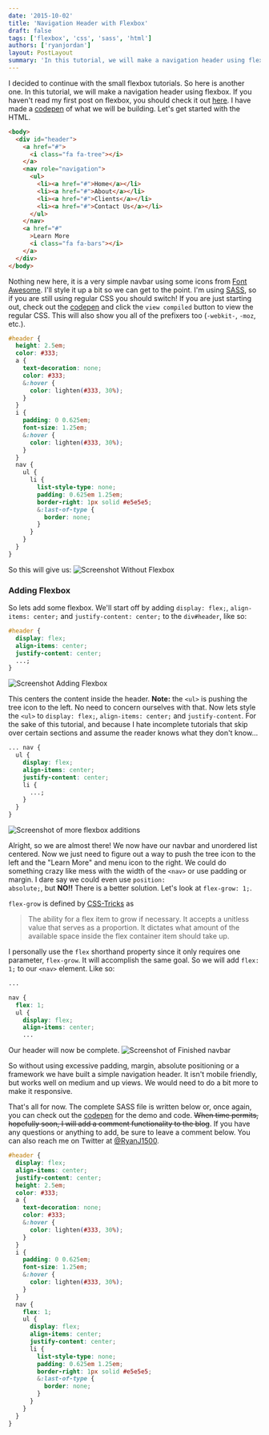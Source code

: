 ```yaml
---
date: '2015-10-02'
title: 'Navigation Header with Flexbox'
draft: false
tags: ['flexbox', 'css', 'sass', 'html']
authors: ['ryanjordan']
layout: PostLayout
summary: 'In this tutorial, we will make a navigation header using flexbox.'
---
```


I decided to continue with the small flexbox tutorials. So here is another one. In this tutorial, we will make a navigation header using flexbox. If you haven't read my first post on flexbox, you should check it out [here](http://mycodingblog.com/discovering-flexbox/). I have made a [codepen](http://codepen.io/krjordan/pen/PPppOd/) of what we will be building. Let's get started with the HTML.

```html
<body>
  <div id="header">
    <a href="#">
      <i class="fa fa-tree"></i>
    </a>
    <nav role="navigation">
      <ul>
        <li><a href="#">Home</a></li>
        <li><a href="#">About</a></li>
        <li><a href="#">Clients</a></li>
        <li><a href="#">Contact Us</a></li>
      </ul>
    </nav>
    <a href="#"
      >Learn More
      <i class="fa fa-bars"></i>
    </a>
  </div>
</body>
```

Nothing new here, it is a very simple navbar using some icons from [Font Awesome](https://fortawesome.github.io/Font-Awesome/get-started/). I'll style it up a bit so we can get to the point. I'm using [SASS](http://sass-lang.com/), so if you are still using regular CSS you should switch! If you are just starting out, check out the [codepen](http://codepen.io/krjordan/pen/PPppOd/) and click the <code class="language-none">view compiled</code> button to view the regular CSS. This will also show you all of the prefixers too (<code class="language-css">-webkit-</code>, <code class="language-css">-moz</code>, etc.).

```css
#header {
  height: 2.5em;
  color: #333;
  a {
    text-decoration: none;
    color: #333;
    &:hover {
      color: lighten(#333, 30%);
    }
  }
  i {
    padding: 0 0.625em;
    font-size: 1.25em;
    &:hover {
      color: lighten(#333, 30%);
    }
  }
  nav {
    ul {
      li {
        list-style-type: none;
        padding: 0.625em 1.25em;
        border-right: 1px solid #e5e5e5;
        &:last-of-type {
          border: none;
        }
      }
    }
  }
}
```

So this will give us:
![Screenshot Without Flexbox](/img/Flexbox_Navigation_Snippet-4.png)

### Adding Flexbox

So lets add some flexbox. We'll start off by adding <code class="language-css">display: flex;</code>, <code class="language-css">align-items: center;</code> and <code class="language-css">justify-content: center;</code> to the <code class="language-css">div#header</code>, like so:

```css
#header {
  display: flex;
  align-items: center;
  justify-content: center;
  ...;
}
```

![Screenshot Adding Flexbox](/img/Flexbox_Navigation_Snippet-1.png)

This centers the content inside the header. **Note:** the <code class="language-html">\<ul\></code> is pushing the tree icon to the left. No need to concern ourselves with that. Now lets style the <code class="language-html">\<ul\></code> to <code class="language-css">display: flex;</code>, <code class="language-css">align-items: center;</code> and <code class="language-css">justify-content</code>. For the sake of this tutorial, and because I hate incomplete tutorials that skip over certain sections and assume the reader knows what they don't know...

```css
... nav {
  ul {
    display: flex;
    align-items: center;
    justify-content: center;
    li {
      ...;
    }
  }
}
```

![Screenshot of more flexbox additions](/img/Flexbox_Navigation_Snippet-2.png)

Alright, so we are almost there! We now have our navbar and unordered list centered. Now we just need to figure out a way to push the tree icon to the left and the "Learn More" and menu icon to the right. We could do something crazy like mess with the width of the <code class="language-html">\<nav\></code> or use padding or margin. I dare say we could even use <code class="language-css">position: absolute;</code>, but **NO!!** There is a better solution. Let's look at <code class="language-css">flex-grow: 1;</code>.

<code class="language-css">flex-grow</code> is defined by [CSS-Tricks](https://css-tricks.com/snippets/css/a-guide-to-flexbox/)
as

> The ability for a flex item to grow if necessary. It accepts a unitless value that serves as a proportion. It dictates what amount of the available space inside the flex container item should take up.

I personally use the <code class="language-css">flex</code> shorthand property since it only requires one parameter, <code class="language-css">flex-grow</code>. It will accomplish the same goal. So we will add <code class="language-css">flex: 1;</code> to our <code class="language-html">\<nav\></code> element. Like so:

```css
...

nav {
  flex: 1;
  ul {
    display: flex;
    align-items: center;
    ...
```

Our header will now be complete.
![Screenshot of Finished navbar](/img/Flexbox_Navigation_Snippet-5.png)

So without using excessive padding, margin, absolute positioning or a framework we have built a simple navigation header. It isn't mobile friendly, but works well on medium and up views. We would need to do a bit more to make it responsive.

That's all for now. The complete SASS file is written below or, once again, you can check out the [codepen](http://codepen.io/krjordan/pen/PPppOd) for the demo and code. ~~When time permits, hopefully soon, I will add a comment functionality to the blog~~. If you have any questions or anything to add, be sure to leave a comment below. You can also reach me on Twitter at [@RyanJ1500](https://twitter.com/RyanJ1500).

```css
#header {
  display: flex;
  align-items: center;
  justify-content: center;
  height: 2.5em;
  color: #333;
  a {
    text-decoration: none;
    color: #333;
    &:hover {
      color: lighten(#333, 30%);
    }
  }
  i {
    padding: 0 0.625em;
    font-size: 1.25em;
    &:hover {
      color: lighten(#333, 30%);
    }
  }
  nav {
    flex: 1;
    ul {
      display: flex;
      align-items: center;
      justify-content: center;
      li {
        list-style-type: none;
        padding: 0.625em 1.25em;
        border-right: 1px solid #e5e5e5;
        &:last-of-type {
          border: none;
        }
      }
    }
  }
}
```
